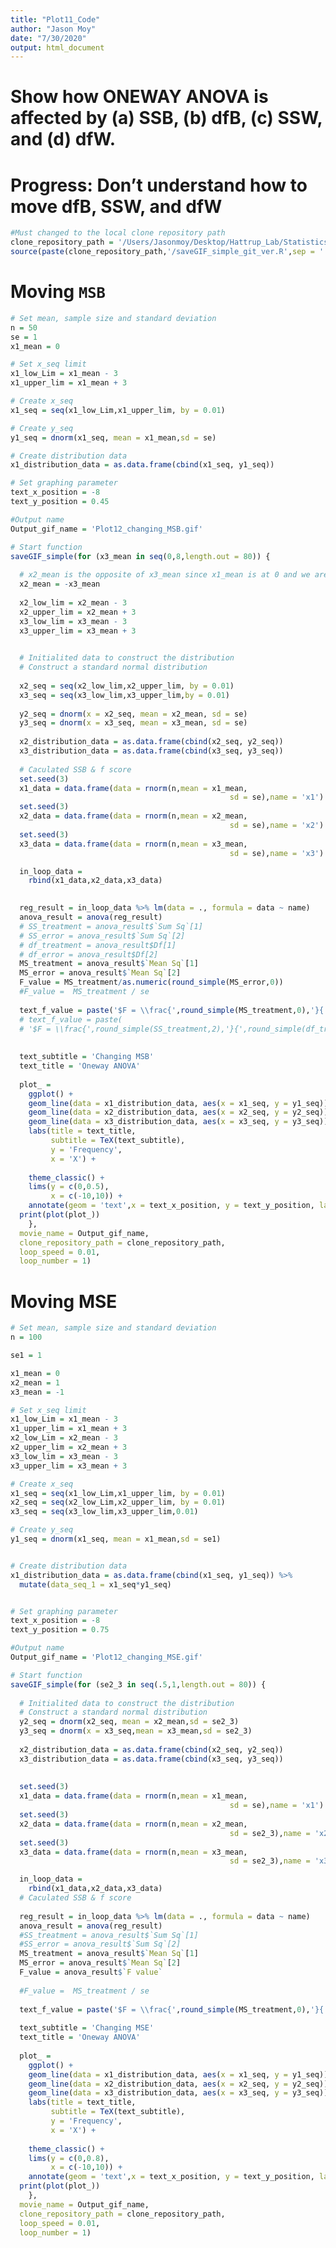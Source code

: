 ```yaml
---
title: "Plot11_Code"
author: "Jason Moy"
date: "7/30/2020"
output: html_document
---
```


# Show how ONEWAY ANOVA is affected by (a) SSB, (b) dfB, (c) SSW, and (d) dfW. 

# Progress: Don't understand how to move dfB, SSW, and dfW 
```r
#Must changed to the local clone repository path
clone_repository_path = '/Users/Jasonmoy/Desktop/Hattrup_Lab/Statistics_Animation_Plot' #edit here
source(paste(clone_repository_path,'/saveGIF_simple_git_ver.R',sep = '')) # run the saveGIF_simple function 
```


# Moving `MSB` 
```r
# Set mean, sample size and standard deviation 
n = 50
se = 1
x1_mean = 0

# Set x_seq limit 
x1_low_Lim = x1_mean - 3
x1_upper_lim = x1_mean + 3

# Create x_seq 
x1_seq = seq(x1_low_Lim,x1_upper_lim, by = 0.01)

# Create y_seq 
y1_seq = dnorm(x1_seq, mean = x1_mean,sd = se)

# Create distribution data 
x1_distribution_data = as.data.frame(cbind(x1_seq, y1_seq))

# Set graphing parameter
text_x_position = -8
text_y_position = 0.45

#Output name
Output_gif_name = 'Plot12_changing_MSB.gif'

# Start function 
saveGIF_simple(for (x3_mean in seq(0,8,length.out = 80)) {
  
  # x2_mean is the opposite of x3_mean since x1_mean is at 0 and we are moving symmetrically 
  x2_mean = -x3_mean
  
  x2_low_lim = x2_mean - 3
  x2_upper_lim = x2_mean + 3
  x3_low_lim = x3_mean - 3
  x3_upper_lim = x3_mean + 3
  

  # Initialited data to construct the distribution 
  # Construct a standard normal distribution 
  
  x2_seq = seq(x2_low_lim,x2_upper_lim, by = 0.01)
  x3_seq = seq(x3_low_lim,x3_upper_lim,by = 0.01)
  
  y2_seq = dnorm(x = x2_seq, mean = x2_mean, sd = se)
  y3_seq = dnorm(x = x3_seq, mean = x3_mean, sd = se)
  
  x2_distribution_data = as.data.frame(cbind(x2_seq, y2_seq))
  x3_distribution_data = as.data.frame(cbind(x3_seq, y3_seq))
  
  # Caculated SSB & f score
  set.seed(3)
  x1_data = data.frame(data = rnorm(n,mean = x1_mean,
                                                 sd = se),name = 'x1')
  set.seed(3)
  x2_data = data.frame(data = rnorm(n,mean = x2_mean,
                                                 sd = se),name = 'x2')
  set.seed(3)
  x3_data = data.frame(data = rnorm(n,mean = x3_mean,
                                                 sd = se),name = 'x3')

  in_loop_data = 
    rbind(x1_data,x2_data,x3_data)

  
  reg_result = in_loop_data %>% lm(data = ., formula = data ~ name)
  anova_result = anova(reg_result)
  # SS_treatment = anova_result$`Sum Sq`[1]
  # SS_error = anova_result$`Sum Sq`[2]
  # df_treatment = anova_result$Df[1]
  # df_error = anova_result$Df[2]
  MS_treatment = anova_result$`Mean Sq`[1]
  MS_error = anova_result$`Mean Sq`[2]
  F_value = MS_treatment/as.numeric(round_simple(MS_error,0))
  #F_value =  MS_treatment / se
  
  text_f_value = paste('$F = \\frac{',round_simple(MS_treatment,0),'}{',round_simple(MS_error,0),'}$ = ',round_simple(F_value,0))
  # text_f_value = paste(
  # '$F = \\frac{',round_simple(SS_treatment,2),'}{',round_simple(df_treatment,2),'}  /  \\frac{',round_simple(SS_error,2),'}{',round_simple(df_error,2),'}$ =', round_simple(F_value,2))
  
  
  text_subtitle = 'Changing MSB'
  text_title = 'Oneway ANOVA'
  
  plot_ =
    ggplot() + 
    geom_line(data = x1_distribution_data, aes(x = x1_seq, y = y1_seq)) + 
    geom_line(data = x2_distribution_data, aes(x = x2_seq, y = y2_seq)) +
    geom_line(data = x3_distribution_data, aes(x = x3_seq, y = y3_seq)) + 
    labs(title = text_title, 
         subtitle = TeX(text_subtitle),
         y = 'Frequency',
         x = 'X') + 
    
    theme_classic() + 
    lims(y = c(0,0.5),
         x = c(-10,10)) + 
    annotate(geom = 'text',x = text_x_position, y = text_y_position, label = TeX(text_f_value[1]))
  print(plot(plot_))
    },
  movie_name = Output_gif_name, 
  clone_repository_path = clone_repository_path,
  loop_speed = 0.01,
  loop_number = 1)
```

# Moving MSE 
```r
# Set mean, sample size and standard deviation 
n = 100

se1 = 1

x1_mean = 0
x2_mean = 1
x3_mean = -1

# Set x_seq limit 
x1_low_Lim = x1_mean - 3
x1_upper_lim = x1_mean + 3
x2_low_Lim = x2_mean - 3
x2_upper_lim = x2_mean + 3
x3_low_lim = x3_mean - 3
x3_upper_lim = x3_mean + 3

# Create x_seq 
x1_seq = seq(x1_low_Lim,x1_upper_lim, by = 0.01)
x2_seq = seq(x2_low_Lim,x2_upper_lim, by = 0.01)
x3_seq = seq(x3_low_lim,x3_upper_lim,0.01)

# Create y_seq 
y1_seq = dnorm(x1_seq, mean = x1_mean,sd = se1)


# Create distribution data 
x1_distribution_data = as.data.frame(cbind(x1_seq, y1_seq)) %>% 
  mutate(data_seq_1 = x1_seq*y1_seq)


# Set graphing parameter
text_x_position = -8
text_y_position = 0.75

#Output name
Output_gif_name = 'Plot12_changing_MSE.gif'

# Start function 
saveGIF_simple(for (se2_3 in seq(.5,1,length.out = 80)) {
  
  # Initialited data to construct the distribution 
  # Construct a standard normal distribution 
  y2_seq = dnorm(x2_seq, mean = x2_mean,sd = se2_3)
  y3_seq = dnorm(x = x3_seq,mean = x3_mean,sd = se2_3)
  
  x2_distribution_data = as.data.frame(cbind(x2_seq, y2_seq))
  x3_distribution_data = as.data.frame(cbind(x3_seq, y3_seq))
  
  
  set.seed(3)
  x1_data = data.frame(data = rnorm(n,mean = x1_mean,
                                                 sd = se),name = 'x1')
  set.seed(3)
  x2_data = data.frame(data = rnorm(n,mean = x2_mean,
                                                 sd = se2_3),name = 'x2')
  set.seed(3)
  x3_data = data.frame(data = rnorm(n,mean = x3_mean,
                                                 sd = se2_3),name = 'x3')

  in_loop_data = 
    rbind(x1_data,x2_data,x3_data)
  # Caculated SSB & f score
  
  reg_result = in_loop_data %>% lm(data = ., formula = data ~ name)
  anova_result = anova(reg_result)
  #SS_treatment = anova_result$`Sum Sq`[1]
  #SS_error = anova_result$`Sum Sq`[2]
  MS_treatment = anova_result$`Mean Sq`[1]
  MS_error = anova_result$`Mean Sq`[2]
  F_value = anova_result$`F value`
  
  #F_value =  MS_treatment / se
  
  text_f_value = paste('$F = \\frac{',round_simple(MS_treatment,0),'}{',round_simple(MS_error,3),'}$ = ',round_simple(F_value,2))
  
  text_subtitle = 'Changing MSE'
  text_title = 'Oneway ANOVA'
  
  plot_ =
    ggplot() + 
    geom_line(data = x1_distribution_data, aes(x = x1_seq, y = y1_seq)) + 
    geom_line(data = x2_distribution_data, aes(x = x2_seq, y = y2_seq)) +
    geom_line(data = x3_distribution_data, aes(x = x3_seq, y = y3_seq)) + 
    labs(title = text_title, 
         subtitle = TeX(text_subtitle),
         y = 'Frequency',
         x = 'X') + 
    
    theme_classic() + 
    lims(y = c(0,0.8),
         x = c(-10,10)) + 
    annotate(geom = 'text',x = text_x_position, y = text_y_position, label = TeX(text_f_value[1]))
  print(plot(plot_))
    },
  movie_name = Output_gif_name, 
  clone_repository_path = clone_repository_path,
  loop_speed = 0.01,
  loop_number = 1)
```
